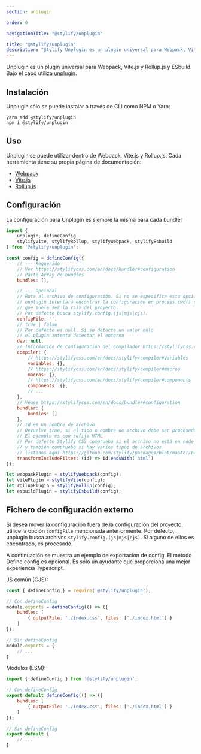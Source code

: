 ```yaml
---
section: unplugin

order: 0

navigationTitle: "@stylify/unplugin"

title: "@stylify/unplugin"
description: "Stylify Unplugin es un plugin universal para Webpack, Vite.js y Rollup.js y ESbuild."
---
```


Unplugin es un plugin universal para Webpack, Vite.js y Rollup.js y ESbuild.<br />
Bajo el capó utiliza [unplugin](https://github.com/unjs/unplugin).

## Instalación

Unplugin sólo se puede instalar a través de CLI como NPM o Yarn:
```
yarn add @stylify/unplugin
npm i @stylify/unplugin
```

## Uso

Unplugin se puede utilizar dentro de Webpack, Vite.js y Rollup.js.
Cada herramienta tiene su propia página de documentación:
- [Webpack](/es/docs/integrations/webpack)
- [Vite.js](/es/docs/integrations/vitejs)
- [Rollup.js](/es/docs/integrations/rollupjs)

## Configuración
La configuración para Unplugin es siempre la misma para cada bundler

```javascript
import {
	unplugin, defineConfig
	stylifyVite, stylifyRollup, stylifyWebpack, stylifyEsbuild
} from '@stylify/unplugin';

const config = defineConfig({
	// --- Requerido
	// Ver https://stylifycss.com/en/docs/bundler#configuration
	// Parte Array de bundles
	bundles: [],

	// --- Opcional
	// Ruta al archivo de configuración. Si no se especifica esta opción
	// unplugin intentará encontrar la configuración en process.cwd() dir
	// que suele ser la raíz del proyecto.
	// Por defecto busca stylify.config.(js|mjs|cjs).
	configFile: '',
	// true | false
	// Por defecto es null. Si se detecta un valor nulo
	// el plugin intenta detectar el entorno
	dev: null,
	// Información de configuración del compilador https://stylifycss.com/en/docs/stylify/compiler#configuration
	compiler: {
		// https://stylifycss.com/en/docs/stylify/compiler#variables
		variables: {},
		// https://stylifycss.com/en/docs/stylify/compiler#macros
		macros: {},
		// https://stylifycss.com/en/docs/stylify/compiler#components
		components: {},
		// ...
	},
	// Véase https://stylifycss.com/en/docs/bundler#configuration
	bundler: {
		bundles: []
	},
	// Id es un nombre de archivo
	// Devuelve true, si el tipo o nombre de archivo debe ser procesado
	// El ejemplo es con sufijo HTML
	// Por defecto Stylify CSS comprueba si el archivo no está en node_modules
	// y también comprueba si hay varios tipos de archivos
	// listados aquí https://github.com/stylify/packages/blob/master/packages/unplugin/src/index.ts
	transformIncludeFilter: (id) => id.endsWith('html')
});

let webpackPlugin = stylifyWebpack(config);
let vitePlugin = stylifyVite(config);
let rollupPlugin = stylifyRollup(config);
let esbuildPlugin = stylifyEsbuild(config);
```

## Fichero de configuración externo
Si desea mover la configuración fuera de la configuración del proyecto, utilice la opción `configFile` mencionada anteriormente. Por defecto, unplugin busca archivos `stylify.config.(js|mjs|cjs)`. Si alguno de ellos es encontrado, es procesado.

A continuación se muestra un ejemplo de exportación de config. El método Define config es opcional. Es sólo un ayudante que proporciona una mejor experiencia Typescript.

JS común (CJS):

```javascript
const { defineConfig } = require('@stylify/unplugin');

// Con defineConfig
module.exports = defineConfig(() => ({
	bundles: [
		{ outputFile: './index.css', files: ['./index.html'] }
	]
});

// Sin defineConfig
module.exports = {
	// ...
}

```

Módulos (ESM):

```javascript
import { defineConfig } from '@stylify/unplugin';

// Con defineConfig
export default defineConfig(() => ({
	bundles: [
		{ outputFile: './index.css', files: ['./index.html'] }
	]
});

// Sin defineConfig
export default {
	// ...
}
```

<WhereToNext />
